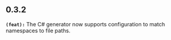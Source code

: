 ## 0.3.2
**`(feat):`** The C# generator now supports configuration to match namespaces to file paths.


